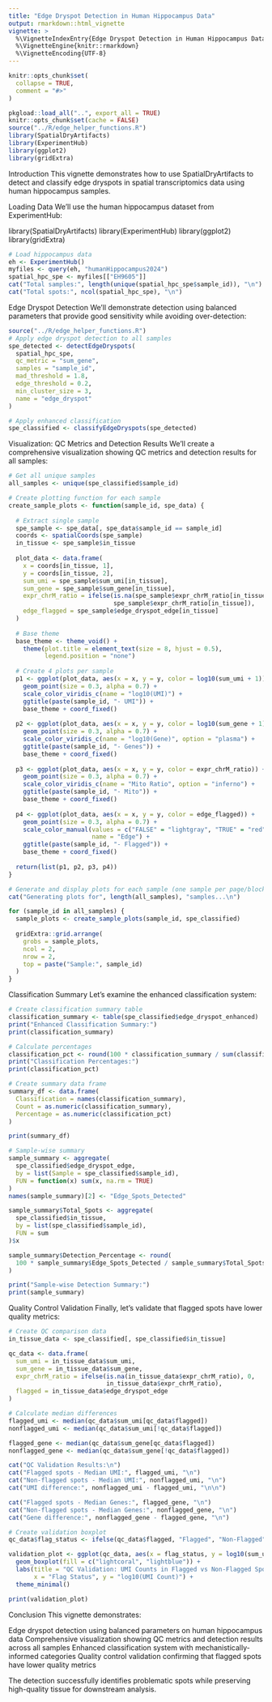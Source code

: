```yaml
---
title: "Edge Dryspot Detection in Human Hippocampus Data"
output: rmarkdown::html_vignette
vignette: >
  %\VignetteIndexEntry{Edge Dryspot Detection in Human Hippocampus Data}
  %\VignetteEngine{knitr::rmarkdown}
  %\VignetteEncoding{UTF-8}
---
```


```r
knitr::opts_chunk$set(
  collapse = TRUE,
  comment = "#>"
)
```

```r
pkgload::load_all("..", export_all = TRUE)
knitr::opts_chunk$set(cache = FALSE)
source("../R/edge_helper_functions.R")
library(SpatialDryArtifacts)
library(ExperimentHub)
library(ggplot2)
library(gridExtra)
```

Introduction
This vignette demonstrates how to use SpatialDryArtifacts to detect and classify edge dryspots in spatial transcriptomics data using human hippocampus samples.

Loading Data
We'll use the human hippocampus dataset from ExperimentHub:

library(SpatialDryArtifacts)
library(ExperimentHub)
library(ggplot2)
library(gridExtra)

```r
# Load hippocampus data
eh <- ExperimentHub()
myfiles <- query(eh, "humanHippocampus2024")
spatial_hpc_spe <- myfiles[["EH9605"]]
cat("Total samples:", length(unique(spatial_hpc_spe$sample_id)), "\n")
cat("Total spots:", ncol(spatial_hpc_spe), "\n")
```
Edge Dryspot Detection
We'll demonstrate detection using balanced parameters that provide good sensitivity while avoiding over-detection:

```r
source("../R/edge_helper_functions.R")
# Apply edge dryspot detection to all samples
spe_detected <- detectEdgeDryspots(
  spatial_hpc_spe,
  qc_metric = "sum_gene",
  samples = "sample_id",
  mad_threshold = 1.8,
  edge_threshold = 0.2,
  min_cluster_size = 3,
  name = "edge_dryspot"
)

# Apply enhanced classification
spe_classified <- classifyEdgeDryspots(spe_detected)
```

Visualization: QC Metrics and Detection Results
We'll create a comprehensive visualization showing QC metrics and detection results for all samples:
```r
# Get all unique samples
all_samples <- unique(spe_classified$sample_id)

# Create plotting function for each sample
create_sample_plots <- function(sample_id, spe_data) {
  
  # Extract single sample
  spe_sample <- spe_data[, spe_data$sample_id == sample_id]
  coords <- spatialCoords(spe_sample)
  in_tissue <- spe_sample$in_tissue
  
  plot_data <- data.frame(
    x = coords[in_tissue, 1],
    y = coords[in_tissue, 2],
    sum_umi = spe_sample$sum_umi[in_tissue],
    sum_gene = spe_sample$sum_gene[in_tissue],
    expr_chrM_ratio = ifelse(is.na(spe_sample$expr_chrM_ratio[in_tissue]), 0, 
                             spe_sample$expr_chrM_ratio[in_tissue]),
    edge_flagged = spe_sample$edge_dryspot_edge[in_tissue]
  )
  
  # Base theme
  base_theme <- theme_void() + 
    theme(plot.title = element_text(size = 8, hjust = 0.5),
          legend.position = "none")
  
  # Create 4 plots per sample
  p1 <- ggplot(plot_data, aes(x = x, y = y, color = log10(sum_umi + 1))) +
    geom_point(size = 0.3, alpha = 0.7) +
    scale_color_viridis_c(name = "log10(UMI)") +
    ggtitle(paste(sample_id, "- UMI")) +
    base_theme + coord_fixed()
  
  p2 <- ggplot(plot_data, aes(x = x, y = y, color = log10(sum_gene + 1))) +
    geom_point(size = 0.3, alpha = 0.7) +
    scale_color_viridis_c(name = "log10(Gene)", option = "plasma") +
    ggtitle(paste(sample_id, "- Genes")) +
    base_theme + coord_fixed()
  
  p3 <- ggplot(plot_data, aes(x = x, y = y, color = expr_chrM_ratio)) +
    geom_point(size = 0.3, alpha = 0.7) +
    scale_color_viridis_c(name = "Mito Ratio", option = "inferno") +
    ggtitle(paste(sample_id, "- Mito")) +
    base_theme + coord_fixed()
  
  p4 <- ggplot(plot_data, aes(x = x, y = y, color = edge_flagged)) +
    geom_point(size = 0.3, alpha = 0.7) +
    scale_color_manual(values = c("FALSE" = "lightgray", "TRUE" = "red"), 
                       name = "Edge") +
    ggtitle(paste(sample_id, "- Flagged")) +
    base_theme + coord_fixed()
  
  return(list(p1, p2, p3, p4))
}

# Generate and display plots for each sample (one sample per page/block)
cat("Generating plots for", length(all_samples), "samples...\n")

for (sample_id in all_samples) {
  sample_plots <- create_sample_plots(sample_id, spe_classified)
  
  gridExtra::grid.arrange(
    grobs = sample_plots,
    ncol = 2,
    nrow = 2,
    top = paste("Sample:", sample_id)
  )
}
```

Classification Summary
Let's examine the enhanced classification system:
```r
# Create classification summary table
classification_summary <- table(spe_classified$edge_dryspot_enhanced)
print("Enhanced Classification Summary:")
print(classification_summary)

# Calculate percentages
classification_pct <- round(100 * classification_summary / sum(classification_summary), 2)
print("Classification Percentages:")
print(classification_pct)

# Create summary data frame
summary_df <- data.frame(
  Classification = names(classification_summary),
  Count = as.numeric(classification_summary),
  Percentage = as.numeric(classification_pct)
)

print(summary_df)

# Sample-wise summary
sample_summary <- aggregate(
  spe_classified$edge_dryspot_edge, 
  by = list(Sample = spe_classified$sample_id), 
  FUN = function(x) sum(x, na.rm = TRUE)
)
names(sample_summary)[2] <- "Edge_Spots_Detected"

sample_summary$Total_Spots <- aggregate(
  spe_classified$in_tissue, 
  by = list(spe_classified$sample_id), 
  FUN = sum
)$x

sample_summary$Detection_Percentage <- round(
  100 * sample_summary$Edge_Spots_Detected / sample_summary$Total_Spots, 2
)

print("Sample-wise Detection Summary:")
print(sample_summary)
```
Quality Control Validation
Finally, let's validate that flagged spots have lower quality metrics:

```r
# Create QC comparison data
in_tissue_data <- spe_classified[, spe_classified$in_tissue]

qc_data <- data.frame(
  sum_umi = in_tissue_data$sum_umi,
  sum_gene = in_tissue_data$sum_gene,
  expr_chrM_ratio = ifelse(is.na(in_tissue_data$expr_chrM_ratio), 0, 
                           in_tissue_data$expr_chrM_ratio),
  flagged = in_tissue_data$edge_dryspot_edge
)

# Calculate median differences
flagged_umi <- median(qc_data$sum_umi[qc_data$flagged])
nonflagged_umi <- median(qc_data$sum_umi[!qc_data$flagged])

flagged_gene <- median(qc_data$sum_gene[qc_data$flagged])
nonflagged_gene <- median(qc_data$sum_gene[!qc_data$flagged])

cat("QC Validation Results:\n")
cat("Flagged spots - Median UMI:", flagged_umi, "\n")
cat("Non-flagged spots - Median UMI:", nonflagged_umi, "\n")
cat("UMI difference:", nonflagged_umi - flagged_umi, "\n\n")

cat("Flagged spots - Median Genes:", flagged_gene, "\n")
cat("Non-flagged spots - Median Genes:", nonflagged_gene, "\n")
cat("Gene difference:", nonflagged_gene - flagged_gene, "\n")

# Create validation boxplot
qc_data$flag_status <- ifelse(qc_data$flagged, "Flagged", "Non-Flagged")

validation_plot <- ggplot(qc_data, aes(x = flag_status, y = log10(sum_umi + 1))) +
  geom_boxplot(fill = c("lightcoral", "lightblue")) +
  labs(title = "QC Validation: UMI Counts in Flagged vs Non-Flagged Spots",
       x = "Flag Status", y = "log10(UMI Count)") +
  theme_minimal()

print(validation_plot)
```

Conclusion
This vignette demonstrates:

Edge dryspot detection using balanced parameters on human hippocampus data
Comprehensive visualization showing QC metrics and detection results across all samples
Enhanced classification system with mechanistically-informed categories
Quality control validation confirming that flagged spots have lower quality metrics

The detection successfully identifies problematic spots while preserving high-quality tissue for downstream analysis.
